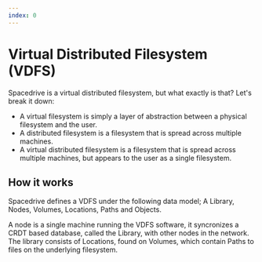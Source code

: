 ```yaml
---
index: 0
---
```


# Virtual Distributed Filesystem (VDFS)

Spacedrive is a virtual distributed filesystem, but what exactly is that? Let's break it down:
- A virtual filesystem is simply a layer of abstraction between a physical filesystem and the user.
- A distributed filesystem is a filesystem that is spread across multiple machines.
- A virtual distributed filesystem is a filesystem that is spread across multiple machines, but appears to the user as a single filesystem.

## How it works

Spacedrive defines a VDFS under the following data model; A Library, Nodes, Volumes, Locations, Paths and Objects.

A node is a single machine running the VDFS software, it syncronizes a CRDT based database, called the Library, with other nodes in the network. The library consists of Locations, found on Volumes, which contain Paths to files on the underlying filesystem.
